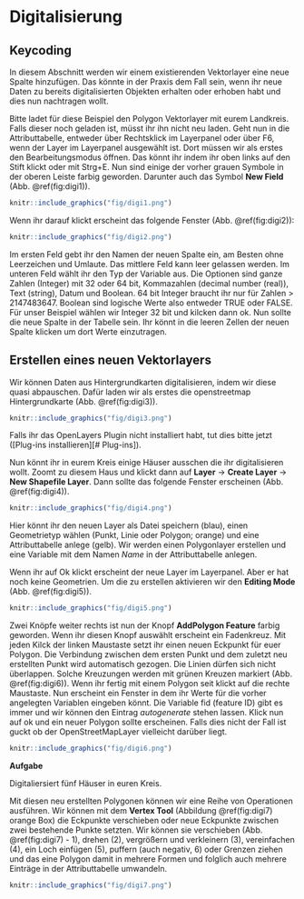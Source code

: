 # Digitalisierung 

## Keycoding

In diesem Abschnitt werden wir einem existierenden Vektorlayer eine neue Spalte hinzufügen. Das könnte in der Praxis dem Fall sein, wenn ihr neue Daten zu bereits digitalisierten Objekten erhalten oder erhoben habt und dies nun nachtragen wollt. 

Bitte ladet für diese Beispiel den Polygon Vektorlayer mit eurem Landkreis. Falls dieser noch geladen ist, müsst ihr ihn nicht neu laden. Geht nun in die Attributtabelle, entweder über Rechtsklick im Layerpanel oder über F6, wenn der Layer im Layerpanel ausgewählt ist. Dort müssen wir als erstes den Bearbeitungsmodus öffnen. Das könnt ihr indem ihr oben links auf den Stift klickt oder mit Strg+E. Nun sind einige der vorher grauen Symbole in der oberen Leiste farbig geworden. Darunter auch das Symbol **New Field** (Abb. \@ref(fig:digi1)). 

```r
knitr::include_graphics("fig/digi1.png")
```

Wenn ihr darauf klickt erscheint das folgende Fenster (Abb. \@ref(fig:digi2)): 

```r
knitr::include_graphics("fig/digi2.png")
```

Im ersten Feld gebt ihr den Namen der neuen Spalte ein, am Besten ohne Leerzeichen und Umlaute. Das mittlere Feld kann leer gelassen werden. Im unteren Feld wählt ihr den Typ der Variable aus. Die Optionen sind ganze Zahlen (Integer) mit 32 oder 64 bit, Kommazahlen (decimal number (real)), Text (string), Datum und Boolean. 64 bit Integer braucht ihr nur für Zahlen > 2147483647. Boolean sind logische Werte also entweder TRUE oder FALSE. Für unser Beispiel wählen wir Integer 32 bit und kilcken dann ok. Nun sollte die neue Spalte in der Tabelle sein. Ihr könnt in die leeren Zellen der neuen Spalte klicken um dort Werte einzutragen. 

## Erstellen eines neuen Vektorlayers 

Wir können Daten aus Hintergrundkarten digitalisieren, indem wir diese quasi abpauschen. Dafür laden wir als erstes die openstreetmap Hintergrundkarte (Abb. \@ref(fig:digi3)). 

```r
knitr::include_graphics("fig/digi3.png")
```

Falls ihr das OpenLayers Plugin nicht installiert habt, tut dies bitte jetzt ([Plug-ins installieren][# Plug-ins]). 

Nun könnt ihr in eurem Kreis einige Häuser ausschen die ihr digitalisieren wollt. Zoomt zu diesem Haus und klickt dann auf **Layer** $\rightarrow$ **Create Layer** $\rightarrow$ **New Shapefile Layer**. Dann sollte das folgende Fenster erscheinen (Abb. \@ref(fig:digi4)). 

```r
knitr::include_graphics("fig/digi4.png")
```

Hier könnt ihr den neuen Layer als Datei speichern (blau), einen Geometrietyp wählen (Punkt, Linie oder Polygon; orange) und eine Attributtabelle anlege (gelb). 
Wir werden einen Polygonlayer erstellen und eine Variable mit dem Namen *Name* in der Attributtabelle anlegen. 

Wenn ihr auf Ok klickt erscheint der neue Layer im Layerpanel. Aber er hat noch keine Geometrien. Um die zu erstellen aktivieren wir den **Editing Mode** (Abb. \@ref(fig:digi5)). 

```r
knitr::include_graphics("fig/digi5.png")
```

Zwei Knöpfe weiter rechts ist nun der Knopf **AddPolygon Feature** farbig geworden. 
Wenn ihr diesen Knopf auswählt erscheint ein Fadenkreuz. Mit jeden Kilck der linken Maustaste setzt ihr einen neuen Eckpunkt für euer Polygon. Die Verbindung zwischen dem ersten Punkt und dem zuletzt neu erstellten Punkt wird automatisch gezogen. Die Linien dürfen sich nicht überlappen. Solche Kreuzungen werden mit grünen Kreuzen markiert (Abb. \@ref(fig:digi6)). Wenn ihr fertig mit einem Polygon seit klickt auf die rechte Maustaste. 
Nun erscheint ein Fenster in dem ihr Werte für die vorher angelegten Variablen eingeben könnt. Die Variable fid (feature ID) gibt es immer und wir können den Eintrag *autogenerate* stehen lassen. Klick nun auf ok und ein neuer Polygon sollte erscheinen. Falls dies nicht der Fall ist guckt ob der OpenStreetMapLayer vielleicht darüber liegt. 

```r
knitr::include_graphics("fig/digi6.png")
```

::: {.blackbox .work data-latex="{work}"}
**Aufgabe**

Digitaliersiert fünf Häuser in euren Kreis.

:::

 

Mit diesen neu erstellten Polygonen können wir eine Reihe von Operationen ausführen. Wir können mit dem **Vertex Tool** (Abbildung \@ref(fig:digi7) orange Box) die Eckpunkte verschieben oder neue Eckpunkte zwischen zwei bestehende Punkte setzten. Wir können sie verschieben (Abb. \@ref(fig:digi7) - 1), drehen (2), vergrößern und verkleinern (3), vereinfachen (4), ein Loch einfügen (5), puffern (auch negativ, 6) oder Grenzen ziehen und das eine Polygon damit in mehrere Formen und folglich auch mehrere Einträge in der Attributtabelle umwandeln.   

```r
knitr::include_graphics("fig/digi7.png")
```
